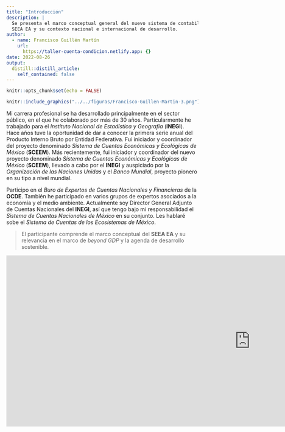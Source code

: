 ```yaml
---
title: "Introducción"
description: |
  Se presenta el marco conceptual general del nuevo sistema de contabilidad ambiental
  SEEA EA y su contexto nacional e internacional de desarrollo.
author:
  - name: Francisco Guillén Martín
    url:
      https://taller-cuenta-condicion.netlify.app: {}
date: 2022-08-26
output:
  distill::distill_article:
    self_contained: false
---
```



```r
knitr::opts_chunk$set(echo = FALSE)
```


```r

knitr::include_graphics("../../figuras/Francisco-Guillen-Martin-3.png")

```


Mi carrera profesional se ha desarrollado principalmente en el sector público, en el que he colaborado por más de 30 años. Particularmente he trabajado para el *Instituto Nacional de Estadística y Geografía* (**INEGI**). Hace años tuve la oportunidad de dar a conocer la primera serie anual del Producto Interno Bruto por Entidad Federativa. Fui iniciador y coordinador del proyecto denominado *Sistema de Cuentas Económicas y Ecológicas de México* (**SCEEM**). Más recientemente, fui iniciador y coordinador del nuevo proyecto denominado *Sistema de Cuentas Económicas y Ecológicas de México* (**SCEEM**), llevado a cabo por el **INEGI** y auspiciado por la *Organización de las Naciones Unidas* y el *Banco Mundial*, proyecto pionero en su tipo a nivel mundial. 

Participo en el *Buro de Expertos de Cuentas Nacionales y Financieras* de la **OCDE**. También he participado en varios grupos de expertos asociados a la economía y el medio ambiente. Actualmente soy  Director General Adjunto de Cuentas Nacionales del **INEGI**, así que tengo bajo mi responsabilidad el *Sistema de Cuentas Nacionales de México* en su conjunto. Les hablaré sobe el *Sistema de Cuentas de los Ecosistemas de México*.

> El participante comprende el marco conceptual del **SEEA EA** y su relevancia en el marco de  *beyond GDP* y la agenda de desarrollo sostenible.


<iframe src="https://docs.google.com/presentation/d/e/2PACX-1vTLevj0BWeXU5gAgnUYB09YUCRGj86q_8rEaKPU2ZBP4iU3kBbVAJe1uZkvReHsuw/embed?start=false&loop=false&delayms=3000" frameborder="0" width="1280" height="450" allowfullscreen="true" mozallowfullscreen="true" webkitallowfullscreen="true"></iframe>


